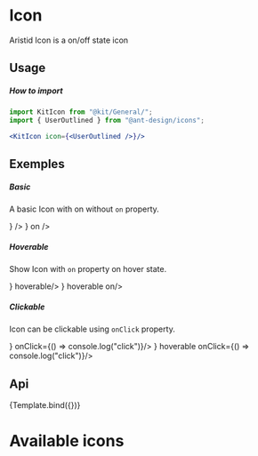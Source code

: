 
<Meta
    title="Design System/General/Icons"
    component={KitIcon}
    argTypes={argTypes}
/>

<style>
    {`
        .gallery {
            margin: 40px 0;
        }

        .card {
            width: 210px;
            transition: color 0.3s ease-in-out,background-color 0.3s ease-in-out;
        }

        .icon-item {
            text-align: center;
            padding-bottom: .5rem;
            font-size: 36px;
            transition: transform 0.3s ease-in-out;
            will-change: transform;
        }

        .card:hover {
            background: #1677ff;
            color: white;
        }

        .card:hover .icon-item {
            transform: scale(1.4);
            transition: transform 0.3s ease-in-out;
            will-change: transform;
        }

        .icon-name {
            text-align: center;
        }
    `}
</style>

# Icon

Aristid Icon is a on/off state icon

## Usage

##### How to import
```jsx
import KitIcon from "@kit/General/";
import { UserOutlined } from "@ant-design/icons";

<KitIcon icon={<UserOutlined />}/>
```

## Exemples

##### Basic

A basic Icon with on without `on` property.

<Canvas withSource="none">
    <KitSpace>
        <KitIcon icon={<DownloadOutlined/>} />
        <KitIcon icon={<DownloadOutlined/>} on />
    </KitSpace>
</Canvas>

##### Hoverable

Show Icon with `on` property on hover state.

<Canvas withSource="none">
    <KitSpace>
        <KitIcon icon={<DownloadOutlined/>} hoverable/>
        <KitIcon icon={<DownloadOutlined/>} hoverable on/>
    </KitSpace>
</Canvas>

##### Clickable

Icon can be clickable using `onClick` property.

<Canvas withSource="none">
    <KitSpace>
        <KitIcon icon={<DownloadOutlined/>} onClick={() => console.log("click")}/>
        <KitIcon icon={<DownloadOutlined/>} hoverable onClick={() => console.log("click")}/>
    </KitSpace>
</Canvas>

## Api

<Canvas>
    <Story name="Icon">{Template.bind({})}</Story>
</Canvas>

<Controls story="Icon"/>

# Available icons

<Gallery />

